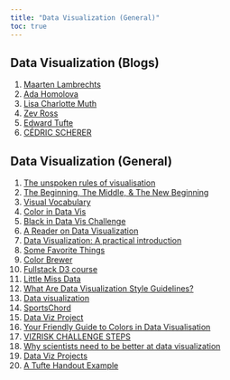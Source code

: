 ```yaml
---
title: "Data Visualization (General)"
toc: true
---
```


## Data Visualization (Blogs)

1)  [Maarten Lambrechts](https://www.maartenlambrechts.com/)
2)  [Ada Homolova](http://homolova.sk/)
3)  [Lisa Charlotte Muth](https://lisacharlottemuth.com/)
4)  [Zev Ross](http://www.zevross.com/)
5)  [Edward Tufte](https://www.edwardtufte.com/tufte/)
6)  [CÉDRIC SCHERER](https://www.cedricscherer.com/top/links/)

## Data Visualization (General)

1)  [The unspoken rules of visualisation](https://datajournalism.com/read/longreads/the-unspoken-rules-of-visualisation)
2)  [The Beginning, The Middle, & The New Beginning](https://old.duncangeere.com/newbeginning/)
3)  [Visual Vocabulary](http://ft-interactive.github.io/visual-vocabulary/)
4)  [Color in Data Vis](https://blog.datawrapper.de/category/color-in-data-vis/)
5)  [Black in Data Vis Challenge](https://www.datavisualizationsociety.org/black-in-data-challenge)
6)  [A Reader on Data Visualization](https://mschermann.github.io/data_viz_reader/)
7)  [Data Visualization: A practical introduction](https://socviz.co/)
8)  [Some Favorite Things](https://kieranhealy.org/blog/)
9)  [Color Brewer](https://colorbrewer2.org/)
10) [Fullstack D3 course](https://www.newline.co/fullstack-d3)
11) [Little Miss Data](https://www.littlemissdata.com/)
12) [What Are Data Visualization Style Guidelines?](https://medium.com/nightingale/style-guidelines-92ebe166addc)
13) [Data visualization](https://m2.material.io/design/communication/data-visualization.html)
14) [SportsChord](https://www.sportschord.com/viz-gallery)
15) [Data Viz Project](https://datavizproject.com/)
16) [Your Friendly Guide to Colors in Data Visualisation](https://blog.datawrapper.de/colorguide/)
17) [VIZRISK CHALLENGE STEPS](https://understandrisk.org/vizrisk/steps/#part1)
18) [Why scientists need to be better at data visualization](https://knowablemagazine.org/article/mind/2019/science-data-visualization)
19) [Data Viz Projects](https://stamen.com/)
20) [A Tufte Handout Example](https://rstudio.github.io/tufte/)
